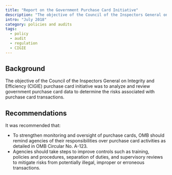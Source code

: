 ```yaml
---
title: "Report on the Government Purchase Card Initiative"
description: "The objective of the Council of the Inspectors General on Integrity and Efficiency (CIGIE) purchase card initiative was to analyze and review government purchase card data to determine the risks associated with purchase card transactions."
intro: "July 2018"
category: policies and audits
tags:
  - policy
  - audit
  - regulation
  - CIGIE
---
```



<LinkButton link="https://oversight.gov/report/cigie/report-government-purchase-card-initiative" text="View Full Audit" />

## Background

The objective of the Council of the Inspectors General on Integrity and Efficiency (CIGIE) purchase card initiative was to analyze and review government purchase card data to determine the risks associated with purchase card transactions.

## Recommendations

It was recommended that:

- To strengthen monitoring and oversight of purchase cards, OMB should remind agencies of their responsibilities over purchase card activities as detailed in OMB Circular No. A-123.
- Agencies should take steps to improve controls such as training, policies and procedures, separation of duties, and supervisory reviews to mitigate risks from potentially illegal, improper or erroneous transactions.
